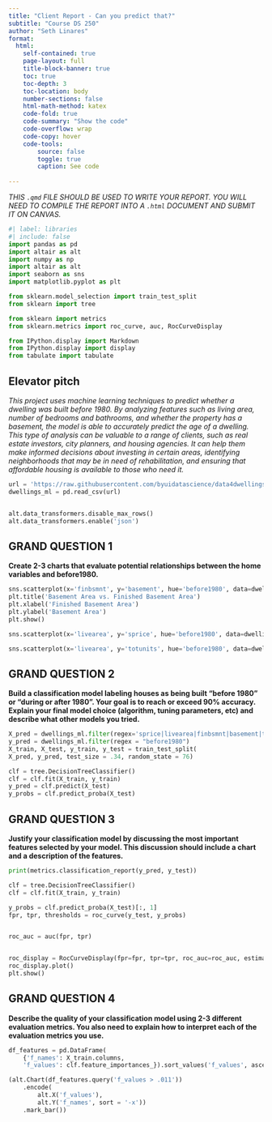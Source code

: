 ```yaml
---
title: "Client Report - Can you predict that?"
subtitle: "Course DS 250"
author: "Seth Linares"
format:
  html:
    self-contained: true
    page-layout: full
    title-block-banner: true
    toc: true
    toc-depth: 3
    toc-location: body
    number-sections: false
    html-math-method: katex
    code-fold: true
    code-summary: "Show the code"
    code-overflow: wrap
    code-copy: hover
    code-tools:
        source: false
        toggle: true
        caption: See code
    
---
```


_THIS `.qmd` FILE SHOULD BE USED TO WRITE YOUR REPORT.  YOU WILL NEED TO COMPILE THE REPORT INTO A `.html` DOCUMENT AND SUBMIT IT ON CANVAS._

```python
#| label: libraries
#| include: false
import pandas as pd 
import altair as alt 
import numpy as np 
import altair as alt
import seaborn as sns
import matplotlib.pyplot as plt

from sklearn.model_selection import train_test_split
from sklearn import tree

from sklearn import metrics
from sklearn.metrics import roc_curve, auc, RocCurveDisplay

from IPython.display import Markdown
from IPython.display import display
from tabulate import tabulate
```


## Elevator pitch

_This project uses machine learning techniques to predict whether a dwelling was built before 1980. By analyzing features such as living area, number of bedrooms and bathrooms, and whether the property has a basement, the model is able to accurately predict the age of a dwelling. This type of analysis can be valuable to a range of clients, such as real estate investors, city planners, and housing agencies. It can help them make informed decisions about investing in certain areas, identifying neighborhoods that may be in need of rehabilitation, and ensuring that affordable housing is available to those who need it._


```python


url = 'https://raw.githubusercontent.com/byuidatascience/data4dwellings/master/data-raw/dwellings_ml/dwellings_ml.csv'
dwellings_ml = pd.read_csv(url)


alt.data_transformers.disable_max_rows()
alt.data_transformers.enable('json')
```


## GRAND QUESTION 1

__Create 2-3 charts that evaluate potential relationships between the home variables and before1980.__


```python

sns.scatterplot(x='finbsmnt', y='basement', hue='before1980', data=dwellings_ml)
plt.title('Basement Area vs. Finished Basement Area')
plt.xlabel('Finished Basement Area')
plt.ylabel('Basement Area')
plt.show()

```


```python

sns.scatterplot(x='livearea', y='sprice', hue='before1980', data=dwellings_ml)

```


```python

sns.scatterplot(x='livearea', y='totunits', hue='before1980', data=dwellings_ml)

```

## GRAND QUESTION 2

__Build a classification model labeling houses as being built “before 1980” or “during or after 1980”. Your goal is to reach or exceed 90% accuracy. Explain your final model choice (algorithm, tuning parameters, etc) and describe what other models you tried.__


```python
X_pred = dwellings_ml.filter(regex='sprice|livearea|finbsmnt|basement|totunits|stories|numbaths|numbdrm|abstrprd')
y_pred = dwellings_ml.filter(regex = "before1980")
X_train, X_test, y_train, y_test = train_test_split(
X_pred, y_pred, test_size = .34, random_state = 76)  

clf = tree.DecisionTreeClassifier()
clf = clf.fit(X_train, y_train)
y_pred = clf.predict(X_test)
y_probs = clf.predict_proba(X_test)
```


## GRAND QUESTION 3

__Justify your classification model by discussing the most important features selected by your model. This discussion should include a chart and a description of the features.__

```python
print(metrics.classification_report(y_pred, y_test))

```




```python
clf = tree.DecisionTreeClassifier()
clf = clf.fit(X_train, y_train)

y_probs = clf.predict_proba(X_test)[:, 1]
fpr, tpr, thresholds = roc_curve(y_test, y_probs)


roc_auc = auc(fpr, tpr)


roc_display = RocCurveDisplay(fpr=fpr, tpr=tpr, roc_auc=roc_auc, estimator_name='Decision Tree')
roc_display.plot()
plt.show()

```

## GRAND QUESTION 4

__Describe the quality of your classification model using 2-3 different evaluation metrics. You also need to explain how to interpret each of the evaluation metrics you use.__

```python
df_features = pd.DataFrame(
    {'f_names': X_train.columns, 
    'f_values': clf.feature_importances_}).sort_values('f_values', ascending = False)
```



```python
(alt.Chart(df_features.query('f_values > .011'))
    .encode(
        alt.X('f_values'),
        alt.Y('f_names', sort = '-x'))
    .mark_bar())

```



